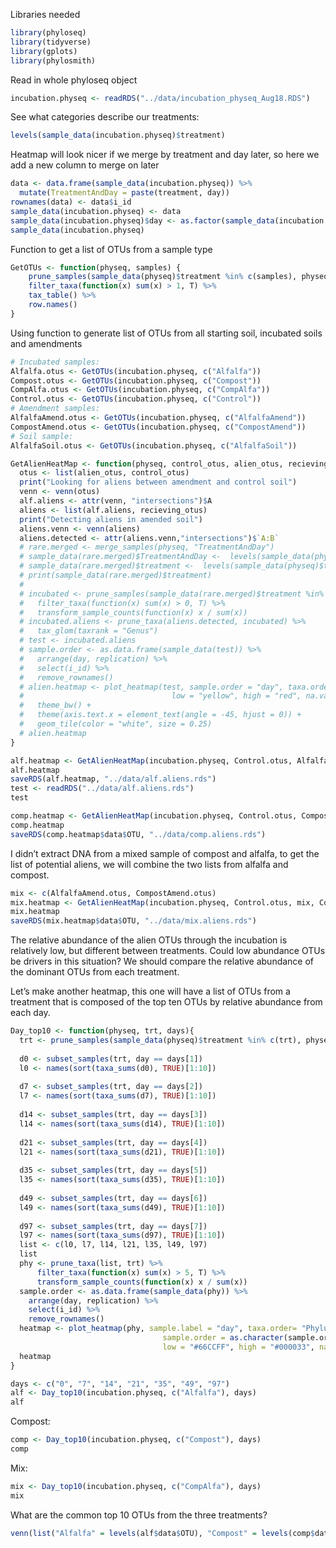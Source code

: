Libraries needed
```r
library(phyloseq)
library(tidyverse)
library(gplots)
library(phylosmith)
```

Read in whole phyloseq object
```r
incubation.physeq <- readRDS("../data/incubation_physeq_Aug18.RDS")
```

See what categories describe our treatments:
```r
levels(sample_data(incubation.physeq)$treatment)
```
Heatmap will look nicer if we merge by treatment and day later, so here we add a new column to merge on later
```r
data <- data.frame(sample_data(incubation.physeq)) %>%
  mutate(TreatmentAndDay = paste(treatment, day))
rownames(data) <- data$i_id
sample_data(incubation.physeq) <- data
sample_data(incubation.physeq)$day <- as.factor(sample_data(incubation.physeq)$day)
sample_data(incubation.physeq)
```

Function to get a list of OTUs from a sample type
```r
GetOTUs <- function(physeq, samples) {
    prune_samples(sample_data(physeq)$treatment %in% c(samples), physeq) %>%
    filter_taxa(function(x) sum(x) > 1, T) %>%
    tax_table() %>%
    row.names()
}
```

Using function to generate list of OTUs from all starting soil, incubated soils and amendments
```r
# Incubated samples:
Alfalfa.otus <- GetOTUs(incubation.physeq, c("Alfalfa"))
Compost.otus <- GetOTUs(incubation.physeq, c("Compost"))
CompAlfa.otus <- GetOTUs(incubation.physeq, c("CompAlfa"))
Control.otus <- GetOTUs(incubation.physeq, c("Control"))
# Amendment samples:
AlfalfaAmend.otus <- GetOTUs(incubation.physeq, c("AlfalfaAmend"))
CompostAmend.otus <- GetOTUs(incubation.physeq, c("CompostAmend"))
# Soil sample:
AlfalfaSoil.otus <- GetOTUs(incubation.physeq, c("AlfalfaSoil"))
```

```r
GetAlienHeatMap <- function(physeq, control_otus, alien_otus, recieving_otus){
  otus <- list(alien_otus, control_otus) 
  print("Looking for aliens between amendment and control soil")
  venn <- venn(otus)
  alf.aliens <- attr(venn, "intersections")$A
  aliens <- list(alf.aliens, recieving_otus)
  print("Detecting aliens in amended soil")
  aliens.venn <- venn(aliens)
  aliens.detected <- attr(aliens.venn,"intersections")$`A:B`
  # rare.merged <- merge_samples(physeq, "TreatmentAndDay")
  # sample_data(rare.merged)$TreatmentAndDay <-  levels(sample_data(physeq)$TreatmentAndDay)
  # sample_data(rare.merged)$treatment <-  levels(sample_data(physeq)$treatment)
  # print(sample_data(rare.merged)$treatment)
  # 
  # incubated <- prune_samples(sample_data(rare.merged)$treatment %in% samples, rare.merged) %>%
  #   filter_taxa(function(x) sum(x) > 0, T) %>%
  #   transform_sample_counts(function(x) x / sum(x)) 
  # incubated.aliens <- prune_taxa(aliens.detected, incubated) %>%
  #   tax_glom(taxrank = "Genus") 
  # test <- incubated.aliens
  # sample.order <- as.data.frame(sample_data(test)) %>%
  #   arrange(day, replication) %>%
  #   select(i_id) %>%
  #   remove_rownames()   
  # alien.heatmap <- plot_heatmap(test, sample.order = "day", taxa.order= "Phylum", taxa.label = "Genus",
  #                                 low = "yellow", high = "red", na.value = "gray") +
  #   theme_bw() + 
  #   theme(axis.text.x = element_text(angle = -45, hjust = 0)) +
  #   geom_tile(color = "white", size = 0.25)
  # alien.heatmap
}
```

```r
alf.heatmap <- GetAlienHeatMap(incubation.physeq, Control.otus, AlfalfaAmend.otus, Alfalfa.otus)
alf.heatmap
saveRDS(alf.heatmap, "../data/alf.aliens.rds")
test <- readRDS("../data/alf.aliens.rds")
test
```
<!-- ```{bash} -->
<!-- blastp -query my1000seqs.fasta -db nr -remote -->
<!-- ``` -->


```r
comp.heatmap <- GetAlienHeatMap(incubation.physeq, Control.otus, CompostAmend.otus, Compost.otus, c(5))
comp.heatmap
saveRDS(comp.heatmap$data$OTU, "../data/comp.aliens.rds")
```

I didn't extract DNA from a mixed sample of compost and alfalfa, to get the list of potential aliens, we will combine the two lists from alfalfa and compost.

```r
mix <- c(AlfalfaAmend.otus, CompostAmend.otus)
mix.heatmap <- GetAlienHeatMap(incubation.physeq, Control.otus, mix, CompAlfa.otus, c(4))
mix.heatmap
saveRDS(mix.heatmap$data$OTU, "../data/mix.aliens.rds")
```

The relative abundance of the alien OTUs through the incubation is relatively low, but different between treatments. Could low abundance OTUs be drivers in this situation? We should compare the relative abundance of the dominant OTUs from each treatment.

Let's make another heatmap, this one will have a list of OTUs from a treatment that is composed of the top ten OTUs by relative abundance from each day. 

```r
Day_top10 <- function(physeq, trt, days){
  trt <- prune_samples(sample_data(physeq)$treatment %in% c(trt), physeq)
  
  d0 <- subset_samples(trt, day == days[1]) 
  l0 <- names(sort(taxa_sums(d0), TRUE)[1:10])
  
  d7 <- subset_samples(trt, day == days[2]) 
  l7 <- names(sort(taxa_sums(d7), TRUE)[1:10])   
  
  d14 <- subset_samples(trt, day == days[3]) 
  l14 <- names(sort(taxa_sums(d14), TRUE)[1:10])   
  
  d21 <- subset_samples(trt, day == days[4]) 
  l21 <- names(sort(taxa_sums(d21), TRUE)[1:10])
  
  d35 <- subset_samples(trt, day == days[5]) 
  l35 <- names(sort(taxa_sums(d35), TRUE)[1:10])
  
  d49 <- subset_samples(trt, day == days[6]) 
  l49 <- names(sort(taxa_sums(d49), TRUE)[1:10])
  
  d97 <- subset_samples(trt, day == days[7])
  l97 <- names(sort(taxa_sums(d97), TRUE)[1:10])
  list <- c(l0, l7, l14, l21, l35, l49, l97)
  list
  phy <- prune_taxa(list, trt) %>%
      filter_taxa(function(x) sum(x) > 5, T) %>%
      transform_sample_counts(function(x) x / sum(x))
  sample.order <- as.data.frame(sample_data(phy)) %>%
    arrange(day, replication) %>%
    select(i_id) %>%
    remove_rownames()   
  heatmap <- plot_heatmap(phy, sample.label = "day", taxa.order= "Phylum", taxa.label = "Genus",
                                  sample.order = as.character(sample.order$i_id), 
                                  low = "#66CCFF", high = "#000033", na.value = "white")
  heatmap
}
```

```r

days <- c("0", "7", "14", "21", "35", "49", "97")
alf <- Day_top10(incubation.physeq, c("Alfalfa"), days)
alf
```

Compost:
```r
comp <- Day_top10(incubation.physeq, c("Compost"), days)
comp
```

Mix:
```r
mix <- Day_top10(incubation.physeq, c("CompAlfa"), days)
mix
```

What are the common top 10 OTUs from the three treatments?
```r
venn(list("Alfalfa" = levels(alf$data$OTU), "Compost" = levels(comp$data$OTU), "Mix" = levels(mix$data$OTU)))
```



